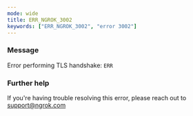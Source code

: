 ```yaml
---
mode: wide
title: ERR_NGROK_3002
keywords: ["ERR_NGROK_3002", "error 3002"]
---
```



### Message

Error performing TLS handshake: `ERR`

<ErrorDetails />

### Further help

If you're having trouble resolving this error, please reach out to [support@ngrok.com](mailto:support@ngrok.com?subject=Help%20with%20ERR_NGROK_3002)
